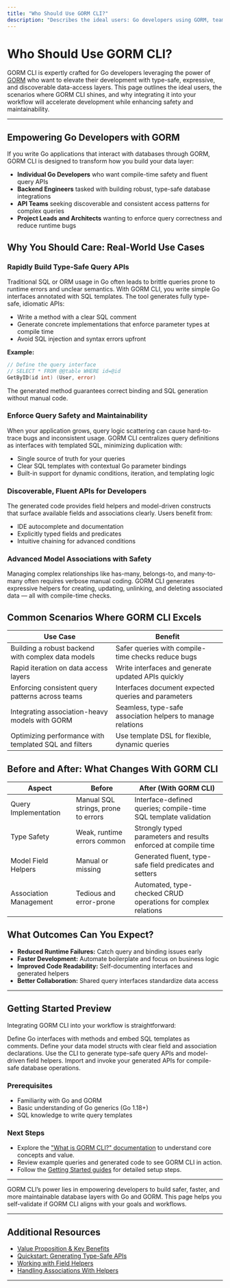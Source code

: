 ```yaml
---
title: "Who Should Use GORM CLI?"
description: "Describes the ideal users: Go developers using GORM, teams seeking type-safety, API discoverability, or faster development cycles. Highlights use cases like rapidly building data-access layers, enforcing query safety, and integrating advanced model associations."
---
```


# Who Should Use GORM CLI?

GORM CLI is expertly crafted for Go developers leveraging the power of [GORM](https://gorm.io) who want to elevate their development with type-safe, expressive, and discoverable data-access layers. This page outlines the ideal users, the scenarios where GORM CLI shines, and why integrating it into your workflow will accelerate development while enhancing safety and maintainability.

---

## Empowering Go Developers with GORM

If you write Go applications that interact with databases through GORM, GORM CLI is designed to transform how you build your data layer:

- **Individual Go Developers** who want compile-time safety and fluent query APIs
- **Backend Engineers** tasked with building robust, type-safe database integrations
- **API Teams** seeking discoverable and consistent access patterns for complex queries
- **Project Leads and Architects** wanting to enforce query correctness and reduce runtime bugs


## Why You Should Care: Real-World Use Cases

### Rapidly Build Type-Safe Query APIs
Traditional SQL or ORM usage in Go often leads to brittle queries prone to runtime errors and unclear semantics.
With GORM CLI, you write simple Go interfaces annotated with SQL templates. The tool generates fully type-safe, idiomatic APIs:

- Write a method with a clear SQL comment
- Generate concrete implementations that enforce parameter types at compile time
- Avoid SQL injection and syntax errors upfront

**Example:**

```go
// Define the query interface
// SELECT * FROM @@table WHERE id=@id
GetByID(id int) (User, error)
```

The generated method guarantees correct binding and SQL generation without manual code.


### Enforce Query Safety and Maintainability
When your application grows, query logic scattering can cause hard-to-trace bugs and inconsistent usage.
GORM CLI centralizes query definitions as interfaces with templated SQL, minimizing duplication with:

- Single source of truth for your queries
- Clear SQL templates with contextual Go parameter bindings
- Built-in support for dynamic conditions, iteration, and templating logic


### Discoverable, Fluent APIs for Developers
The generated code provides field helpers and model-driven constructs that surface available fields and associations clearly.
Users benefit from:

- IDE autocomplete and documentation
- Explicitly typed fields and predicates
- Intuitive chaining for advanced conditions


### Advanced Model Associations with Safety
Managing complex relationships like has-many, belongs-to, and many-to-many often requires verbose manual coding.
GORM CLI generates expressive helpers for creating, updating, unlinking, and deleting associated data — all with compile-time checks.


## Common Scenarios Where GORM CLI Excels

| Use Case                                               | Benefit                                                         |
| ------------------------------------------------------ | --------------------------------------------------------------- |
| Building a robust backend with complex data models     | Safer queries with compile-time checks reduce bugs             |
| Rapid iteration on data access layers                   | Write interfaces and generate updated APIs quickly             |
| Enforcing consistent query patterns across teams       | Interfaces document expected queries and parameters            |
| Integrating association-heavy models with GORM         | Seamless, type-safe association helpers to manage relations    |
| Optimizing performance with templated SQL and filters  | Use template DSL for flexible, dynamic queries                  |


## Before and After: What Changes With GORM CLI

| Aspect                  | Before                              | After (With GORM CLI)                                             |
|------------------------|-----------------------------------|-----------------------------------------------------------------|
| Query Implementation   | Manual SQL strings, prone to errors | Interface-defined queries; compile-time SQL template validation |
| Type Safety            | Weak, runtime errors common        | Strongly typed parameters and results enforced at compile time  |
| Model Field Helpers    | Manual or missing                  | Generated fluent, type-safe field predicates and setters        |
| Association Management | Tedious and error-prone           | Automated, type-checked CRUD operations for complex relations   |


## What Outcomes Can You Expect?

- **Reduced Runtime Failures:** Catch query and binding issues early
- **Faster Development:** Automate boilerplate and focus on business logic
- **Improved Code Readability:** Self-documenting interfaces and generated helpers
- **Better Collaboration:** Shared query interfaces standardize data access

---

## Getting Started Preview

Integrating GORM CLI into your workflow is straightforward:

<Steps>
  <Step title="Write Query Interfaces">
    Define Go interfaces with methods and embed SQL templates as comments.
  </Step>
  <Step title="Prepare Your Models">
    Define your data model structs with clear field and association declarations.
  </Step>
  <Step title="Run GORM CLI Generator">
    Use the CLI to generate type-safe query APIs and model-driven field helpers.
  </Step>
  <Step title="Use Generated Code">
    Import and invoke your generated APIs for compile-safe database operations.
  </Step>
</Steps>

### Prerequisites

- Familiarity with Go and GORM
- Basic understanding of Go generics (Go 1.18+)
- SQL knowledge to write query templates

### Next Steps

- Explore the ["What is GORM CLI?" documentation](/overview/product-intro-and-value/what-is-gorm-cli) to understand core concepts and value.
- Review example queries and generated code to see GORM CLI in action.
- Follow the [Getting Started guides](/getting-started/your-first-code-generation/defining-models-interfaces) for detailed setup steps.

---

<Info>
  GORM CLI’s power lies in empowering developers to build safer, faster, and more maintainable database layers with Go and GORM. This page helps you self-validate if GORM CLI aligns with your goals and workflows.
</Info>

---

## Additional Resources

- [Value Proposition & Key Benefits](/overview/product-intro-and-value/value-proposition)
- [Quickstart: Generating Type-Safe APIs](/guides/core-workflows/quickstart-generating-type-safe-apis)
- [Working with Field Helpers](/guides/core-workflows/field-helper-basics)
- [Handling Associations With Helpers](/guides/core-workflows/association-guides)

---

<script src="https://cdn.jsdelivr.net/npm/mermaid@10/dist/mermaid.min.js" />
  
{/* Optional Mermaid diagram not required here but keep for extensibility */}
